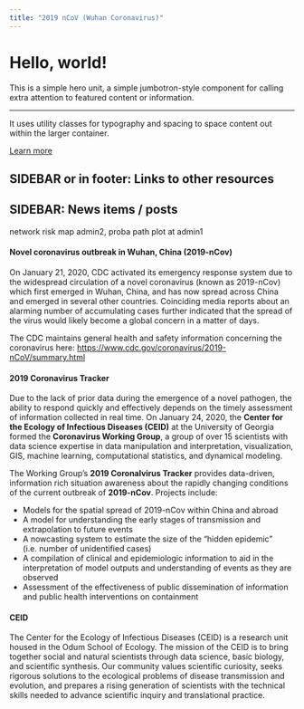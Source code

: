 ```yaml
---
title: "2019 nCoV (Wuhan Coronavirus)"
---
```


<div class="jumbotron">
  <h1 class="display-3">Hello, world!</h1>
  <p class="lead">This is a simple hero unit, a simple jumbotron-style component for calling extra attention to featured content or information.</p>
  <hr class="my-4">
  <p>It uses utility classes for typography and spacing to space content out within the larger container.</p>
  <p class="lead">
    <a class="btn btn-primary btn-lg" href="#" role="button">Learn more</a>
  </p>
</div>

## SIDEBAR or in footer: Links to other resources

## SIDEBAR: News items / posts

network
risk map admin2, proba path plot at admin1

#### Novel coronavirus outbreak in Wuhan, China (2019-nCov)

On January 21, 2020, CDC activated its emergency response system due to the widespread circulation of a novel coronavirus (known as 2019-nCov) which first emerged in Wuhan, China, and has now spread across China and emerged in several other countries. Coinciding media reports about an alarming number of accumulating cases further indicated that the spread of the virus would likely become a global concern in a matter of days. 

The CDC maintains general health and safety information concerning the coronavirus here:   <https://www.cdc.gov/coronavirus/2019-nCoV/summary.html>

#### 2019 Coronavirus Tracker

Due to the lack of prior data during the emergence of a novel pathogen, the ability to respond quickly and effectively depends on the timely assessment of information collected in real time. On January 24, 2020, the **Center for the Ecology of Infectious Diseases (CEID)** at the University of Georgia formed the **Coronavirus Working Group**, a group of over 15 scientists with data science expertise in data manipulation and interpretation, visualization, GIS, machine learning, computational statistics, and dynamical modeling. 

The Working Group's **2019 Coronalvirus Tracker** provides data-driven, information rich situation awareness about the rapidly changing conditions of the current outbreak of **2019-nCov**. Projects include:

* Models for the spatial spread of 2019-nCov within China and abroad
* A model for understanding the early stages of transmission and extrapolation to future events
* A nowcasting system to estimate the size of the "hidden epidemic" (i.e. number of unidentified cases)
* A compilation of clinical and epidemiologic information to aid in the interpretation of model outputs and understanding of events as they are observed
* Assessment of the effectiveness of public dissemination of information and public health interventions on containment
 
#### CEID

The Center for the Ecology of Infectious Diseases (CEID) is a research unit housed in the Odum School of Ecology. The mission of the CEID is to bring together social and natural scientists through data science, basic biology, and scientific synthesis. Our community values scientific curiosity, seeks rigorous solutions to the ecological problems of disease transmission and evolution, and prepares a rising generation of scientists with the technical skills needed to advance scientific inquiry and translational practice.



